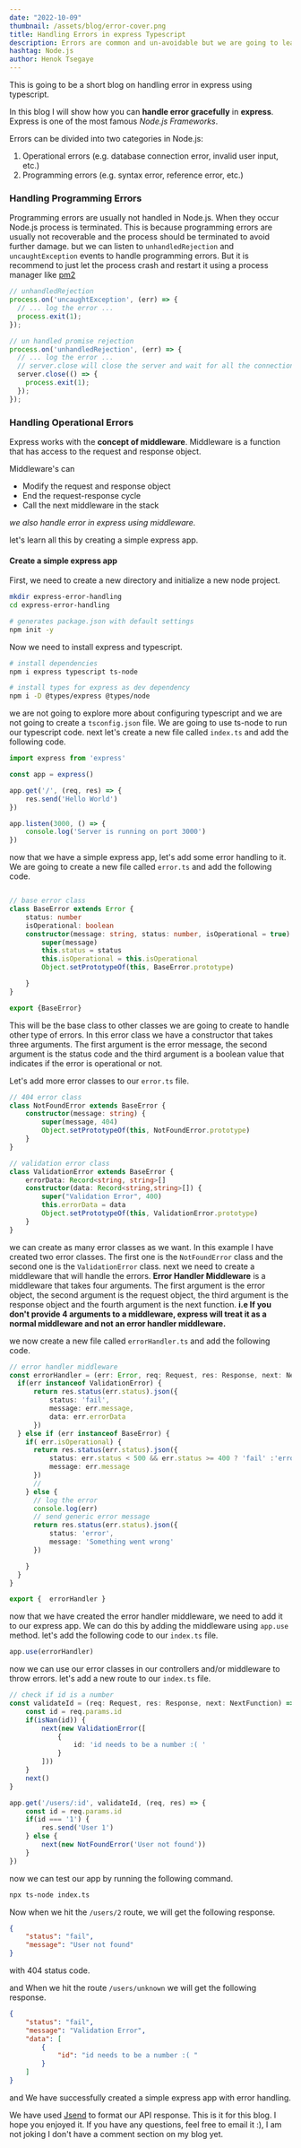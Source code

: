 ```yaml
---
date: "2022-10-09"
thumbnail: /assets/blog/error-cover.png
title: Handling Errors in express Typescript 
description: Errors are common and un-avoidable but we are going to learn Handling Operational Errors in Express using Typescript using custom error classes
hashtag: Node.js
author: Henok Tsegaye
---
```


This is going to be a short blog on handling error in express using typescript.

In this blog I will show how you can **handle error gracefully** in **express**.
Express is one of the most famous *Node.js Frameworks*.


Errors can be divided into two categories in Node.js:
1. Operational errors (e.g. database connection error, invalid user input, etc.)
2. Programming errors (e.g. syntax error, reference error, etc.)



### Handling Programming Errors

Programming errors are usually not handled in Node.js. When they occur Node.js process is terminated. This is because programming errors are usually not recoverable and the process should be terminated to avoid further damage.
but we can listen to `unhandledRejection` and `uncaughtException` events to handle programming errors. But it is recommend to just let the process crash and restart it using a process manager like [pm2](https://www.npmjs.com/package/pm2)

```javascript
// unhandledRejection
process.on('uncaughtException', (err) => {
  // ... log the error ...
  process.exit(1);
});

// un handled promise rejection
process.on('unhandledRejection', (err) => {
  // ... log the error ...
  // server.close will close the server and wait for all the connections to close
  server.close(() => {
    process.exit(1);
  });
});
```

### Handling Operational Errors

Express works with the **concept of middleware**. Middleware is a function that has access to the request and response object. 

Middleware's can

- Modify the request and response object
- End the request-response cycle
- Call the next middleware in the stack

_we also handle error in express using middleware._

let's learn all this by creating a simple express app.

#### Create a simple express app

First, we need to create a new directory and initialize a new node project.

```bash
mkdir express-error-handling
cd express-error-handling

# generates package.json with default settings
npm init -y
```

Now we need to install express and typescript.

```bash
# install dependencies
npm i express typescript ts-node

# install types for express as dev dependency
npm i -D @types/express @types/node

```
we are not going to explore more about configuring typescript and we are not going to create a `tsconfig.json` file. We are going to use ts-node to run our typescript code.
next let's create a new file called `index.ts` and add the following code.

```typescript
import express from 'express'

const app = express()

app.get('/', (req, res) => {
    res.send('Hello World')
})

app.listen(3000, () => {
    console.log('Server is running on port 3000')
})
```


now that we have a simple express app, let's add some error handling to it. We are going to create a new file called `error.ts` and add the following code.

```typescript

// base error class
class BaseError extends Error {
    status: number
    isOperational: boolean
    constructor(message: string, status: number, isOperational = true) {
        super(message)
        this.status = status
        this.isOperational = this.isOperational
        Object.setPrototypeOf(this, BaseError.prototype)

    }
}

export {BaseError}

```

This will be the base class to other classes we are going to create to handle other type of errors.
In this error class we have a constructor that takes three arguments.
The first argument is the error message, 
the second argument is the status code and 
the third argument is a boolean value that indicates if the error is operational or not.

Let's add more error classes to our `error.ts` file.


```typescript
// 404 error class
class NotFoundError extends BaseError {
    constructor(message: string) {
        super(message, 404)
        Object.setPrototypeOf(this, NotFoundError.prototype)
    }
}

// validation error class
class ValidationError extends BaseError {
    errorData: Record<string, string>[]
    constructor(data: Record<string,string>[]) {
        super("Validation Error", 400)
        this.errorData = data
        Object.setPrototypeOf(this, ValidationError.prototype)
    }
}
```
we can create as many error classes as we want. In this example I have created two error classes. The first one is the `NotFoundError` class and the second one is the `ValidationError` class.
next we need to create a middleware that will handle the errors.
**Error Handler Middleware** is a middleware that takes four arguments. 
The first argument is the error object, the second argument is the request object, the third argument is the response object and the fourth argument is the next function.
**i.e If you don't provide 4 arguments to a middleware, express will treat it as a normal middleware and not an error handler middleware.**

we now create a new file called `errorHandler.ts` and add the following code.
  
  ```typescript
  // error handler middleware
const errorHandler = (err: Error, req: Request, res: Response, next: NextFunction) => {
    if(err instanceof ValidationError) {
        return res.status(err.status).json({
            status: 'fail',
            message: err.message,
            data: err.errorData
        })
    } else if (err instanceof BaseError) {
      if( err.isOperational) {
        return res.status(err.status).json({
            status: err.status < 500 && err.status >= 400 ? 'fail' :'error',
            message: err.message
        })
        // 
      } else {
        // log the error
        console.log(err)
        // send generic error message
        return res.status(err.status).json({
            status: 'error',
            message: 'Something went wrong'
        })

      }
    }
}

export {  errorHandler }
```

now that we have created the error handler middleware, we need to add it to our express app. We can do this by adding the middleware using `app.use` method.
let's add the following code to our `index.ts` file.


```typescript
app.use(errorHandler)
```
now we can use our error classes in our controllers and/or middleware to throw errors.
let's add a new route to our `index.ts` file.


```typescript
// check if id is a number
const validateId = (req: Request, res: Response, next: NextFunction) => {
    const id = req.params.id
    if(isNan(id)) {
        next(new ValidationError([
            {
                id: 'id needs to be a number :( '
            }
        ]))
    }
    next()
}

app.get('/users/:id', validateId, (req, res) => {
    const id = req.params.id
    if(id === '1') {
        res.send('User 1')
    } else {
        next(new NotFoundError('User not found'))
    }
})
```

now we can test our app by running the following command.

```bash
npx ts-node index.ts
```
Now when we hit the `/users/2` route, we will get the following response.

```json
{
    "status": "fail",
    "message": "User not found"
}
```
with 404 status code.

and When we hit the route `/users/unknown` we will get the following response.

```json
{
    "status": "fail",
    "message": "Validation Error",
    "data": [
        {
            "id": "id needs to be a number :( "
        }
    ]
}
```

and We have successfully created a simple express app with error handling.

We have used [Jsend](https://github.com/omniti-labs/jsend) to format our API response.
This is it for this blog. I hope you enjoyed it. If you have any questions, feel free to email it :), I am not joking I don't have a comment section on my blog yet.